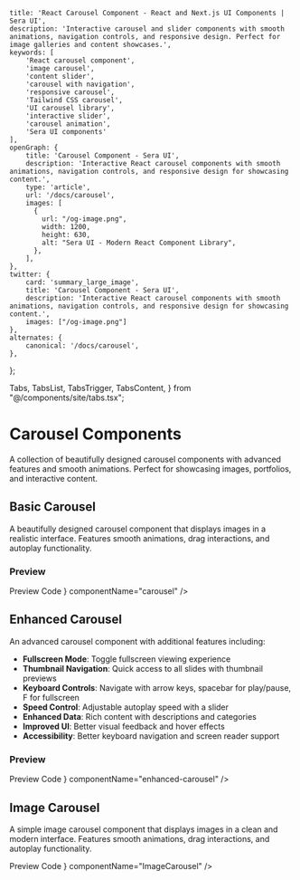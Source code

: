     title: 'React Carousel Component - React and Next.js UI Components | Sera UI',
    description: 'Interactive carousel and slider components with smooth animations, navigation controls, and responsive design. Perfect for image galleries and content showcases.',
    keywords: [
        'React carousel component',
        'image carousel',
        'content slider',
        'carousel with navigation',
        'responsive carousel',
        'Tailwind CSS carousel',
        'UI carousel library',
        'interactive slider',
        'carousel animation',
        'Sera UI components'
    ],
    openGraph: {
        title: 'Carousel Component - Sera UI',
        description: 'Interactive React carousel components with smooth animations, navigation controls, and responsive design for showcasing content.',
        type: 'article',
        url: '/docs/carousel',
        images: [
          {
            url: "/og-image.png",
            width: 1200,
            height: 630,
            alt: "Sera UI - Modern React Component Library",
          },
        ],
    },
    twitter: {
        card: 'summary_large_image',
        title: 'Carousel Component - Sera UI',
        description: 'Interactive React carousel components with smooth animations, navigation controls, and responsive design for showcasing content.',
        images: ["/og-image.png"]
    },
    alternates: {
        canonical: '/docs/carousel',
    },
};

  Tabs,
  TabsList,
  TabsTrigger,
  TabsContent,
} from "@/components/site/tabs.tsx";



# Carousel Components <AI dir="left"/>

A collection of beautifully designed carousel components with advanced features and smooth animations. Perfect for showcasing images, portfolios, and interactive content.

## Basic Carousel

A beautifully designed carousel component that displays images in a realistic interface. Features smooth animations, drag interactions, and autoplay functionality.

### Preview

<Tabs defaultValue="preview" className="">
  <TabsList>
    <TabsTrigger value="preview">Preview</TabsTrigger>
    <TabsTrigger value="code">Code</TabsTrigger>
  </TabsList>
  <TabsContent value="preview">
    <ComponentRenderer component={<Carousel />} componentName="carousel" />
  </TabsContent>
  <TabsContent value="code">
    <CodeBlock filePath="src/app/docs/carousel/carousel.tsx" />
  </TabsContent>
</Tabs>

## Enhanced Carousel

An advanced carousel component with additional features including:

- **Fullscreen Mode**: Toggle fullscreen viewing experience
- **Thumbnail Navigation**: Quick access to all slides with thumbnail previews
- **Keyboard Controls**: Navigate with arrow keys, spacebar for play/pause, F for fullscreen
- **Speed Control**: Adjustable autoplay speed with a slider
- **Enhanced Data**: Rich content with descriptions and categories
- **Improved UI**: Better visual feedback and hover effects
- **Accessibility**: Better keyboard navigation and screen reader support

### Preview

<Tabs defaultValue="preview" className="">
  <TabsList>
    <TabsTrigger value="preview">Preview</TabsTrigger>
    <TabsTrigger value="code">Code</TabsTrigger>
  </TabsList>
  <TabsContent value="preview">
    <ComponentRenderer component={<EnhancedCarousel />} componentName="enhanced-carousel" />
  </TabsContent>
  <TabsContent value="code">
    <CodeBlock filePath="src/app/docs/carousel/enhanced-carousel.tsx" />
  </TabsContent>
</Tabs>

## Image Carousel
A simple image carousel component that displays images in a clean and modern interface. Features smooth animations, drag interactions, and autoplay functionality.

<Tabs defaultValue="preview" className="">
  <TabsList>
    <TabsTrigger value="preview">Preview</TabsTrigger>
    <TabsTrigger value="code">Code</TabsTrigger>
  </TabsList>
  <TabsContent value="preview">
    <ComponentRenderer component={<ImageCarousel />} componentName="ImageCarousel" />
  </TabsContent>
  <TabsContent value="code">
    <CodeBlock filePath="src/app/docs/carousel/imagecarousel.tsx" />
  </TabsContent>
</Tabs>
